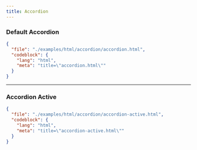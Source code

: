 ```yaml
---
title: Accordion
---
```


### Default Accordion

<TWComponentPreview src="/accordion/accordion" />

```json doc-gen:file
{
  "file": "./examples/html/accordion/accordion.html",
  "codeblock": {
    "lang": "html",
    "meta": "title=\"accordion.html\""
  }
}
```

---

### Accordion Active

<TWComponentPreview src="/accordion/accordion-active" />

```json doc-gen:file
{
  "file": "./examples/html/accordion/accordion-active.html",
  "codeblock": {
    "lang": "html",
    "meta": "title=\"accordion-active.html\""
  }
}
```
